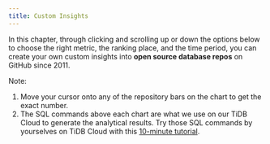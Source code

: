 ```yaml
---
title: Custom Insights
---
```


In this chapter, through clicking and scrolling up or down the options below to choose the right metric, the ranking place, and the time period, you can create your own custom insights into **open source database repos** on GitHub since 2011. 

Note:

1. Move your cursor onto any of the repository bars on the chart to get the exact number.
2. The SQL commands above each chart are what we use on our TiDB Cloud to generate the analytical results. Try those SQL commands by yourselves on TiDB Cloud with this [10-minute tutorial](/blog/try-it-yourself/).

<CommonChart repo='db_repos' chart='histories' />

